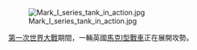 [[File:Mark_I_series_tank_in_action.jpg|center]]

[[第一次世界大戰|第一次世界大戰]]期間，一輛英國[[馬克I型戰車|馬克I型戰車]]正在展開攻勢。